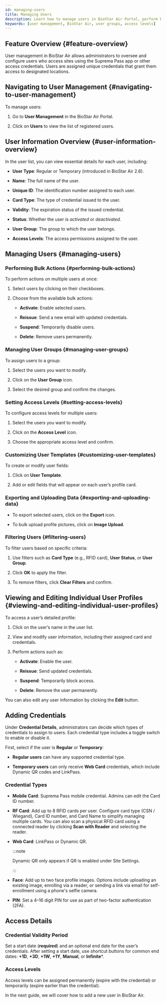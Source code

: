 ```yaml
---
id: managing-users
title: Managing Users
description: Learn how to manage users in BioStar Air Portal, perform bulk operations, add and configure credentials (mobile cards, RFID, face, PIN, web cards), set access levels, manage user groups, and configure validity periods.
keywords: [user management, BioStar Air, user groups, access levels]
---
```



## Feature Overview {#feature-overview}

User management in BioStar Air allows administrators to oversee and configure users who access sites using the Suprema Pass app or other access credentials. Users are assigned unique credentials that grant them access to designated locations.

<CustomerNote />

## Navigating to User Management {#navigating-to-user-management}

To manage users:

1. Go to **User Management** in the BioStar Air Portal.

1. Click on **Users** to view the list of registered users.

<YouTube videoId="uhFyrQI-N5U" />


## User Information Overview {#user-information-overview}

In the user list, you can view essential details for each user, including:

* **User Type**: Regular or Temporary (introduced in BioStar Air 2.6).

* **Name**: The full name of the user.

* **Unique ID**: The identification number assigned to each user.

* **Card Type**: The type of credential issued to the user.

* **Validity**: The expiration status of the issued credential.

* **Status**: Whether the user is *activated* or *deactivated*.

* **User Group**: The group to which the user belongs.

* **Access Levels**: The access permissions assigned to the user.


## Managing Users {#managing-users}

### Performing Bulk Actions {#performing-bulk-actions}

To perform actions on multiple users at once:

1. Select users by clicking on their checkboxes.

1. Choose from the available bulk actions:  

   * **Activate**: Enable selected users.  

   * **Reissue**: Send a new email with updated credentials.  

   * **Suspend**: Temporarily disable users.  

   * **Delete**: Remove users permanently.

### Managing User Groups {#managing-user-groups}

To assign users to a group:

1. Select the users you want to modify.

1. Click on the **User Group** icon.

1. Select the desired group and confirm the changes.

### Setting Access Levels {#setting-access-levels}

To configure access levels for multiple users:

1. Select the users you want to modify.

1. Click on the **Access Level** icon.

1. Choose the appropriate access level and confirm.

### Customizing User Templates {#customizing-user-templates}

To create or modify user fields:

1. Click on **User Template**.

1. Add or edit fields that will appear on each user’s profile card.

### Exporting and Uploading Data {#exporting-and-uploading-data}

* To export selected users, click on the **Export** icon.

* To bulk upload profile pictures, click on **Image Upload**.

### Filtering Users {#filtering-users}

To filter users based on specific criteria:

1. Use filters such as **Card Type** (e.g., RFID card), **User Status**, or **User Group**.

1. Click **OK** to apply the filter.

1. To remove filters, click **Clear Filters** and confirm.


## Viewing and Editing Individual User Profiles {#viewing-and-editing-individual-user-profiles}

To access a user’s detailed profile:

1. Click on the user’s name in the user list.

1. View and modify user information, including their assigned card and credentials.

1. Perform actions such as:

   * **Activate**: Enable the user.  

   * **Reissue**: Send updated credentials.  

   * **Suspend**: Temporarily block access.  

   * **Delete**: Remove the user permanently.

You can also edit any user information by clicking the **Edit** button.


## Adding Credentials

Under **Credential Details**, administrators can decide which types of credentials to assign to users. Each credential type includes a toggle switch to enable or disable it.

First, select if the user is **Regular** or **Temporary**:

* **Regular users** can have any supported credential type.

* **Temporary users** can only receive **Web Card** credentials, which include Dynamic QR codes and LinkPass.

### Credential Types

* **Mobile Card**: Suprema Pass mobile credential. Admins can edit the Card ID number.

* **RF Card**: Add up to 8 RFID cards per user. Configure card type (CSN / Wiegand), Card ID number, and Card Name to simplify managing multiple cards. You can also scan a physical RFID card using a connected reader by clicking **Scan with Reader** and selecting the reader.

* **Web Card**: LinkPass or Dynamic QR. 

  :::note

  Dynamic QR only appears if QR is enabled under Site Settings.

  :::

* **Face**: Add up to two face profile images. Options include uploading an existing image, enrolling via a reader, or sending a link via email for self-enrollment using a phone's selfie camera.

* **PIN**: Set a 4–16 digit PIN for use as part of two-factor authentication (2FA).


## Access Details

### Credential Validity Period

Set a start date (**required**) and an optional end date for the user’s credentials.
After setting a start date, use shortcut buttons for common end dates: **+1D**, **+3D**, **+1W**, **+1Y**, **Manual**, or **Infinite***.

### Access Levels

Access levels can be assigned permanently (expire with the credential) or temporarily (expire earlier than the credential).


<NextStep>
<NextItem to='adding-individual-users'>

In the next guide, we will cover how to add a new user in BioStar Air.

</NextItem>
</NextStep>
